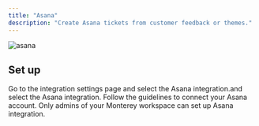 ```yaml
---
title: "Asana"
description: "Create Asana tickets from customer feedback or themes."
---
```

![asana](/images/asana.png)

## Set up
Go to the integration settings page and select the Asana integration.and select the Asana integration. Follow the guidelines to connect your Asana account. Only admins of your Monterey workspace can set up Asana integration.
